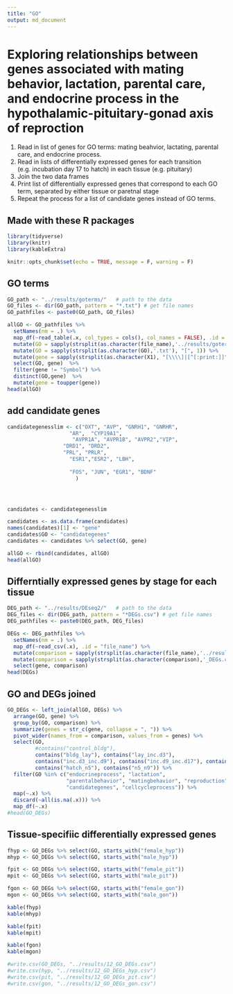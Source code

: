 ```yaml
---
title: "GO"
output: md_document
---
```


# Exploring relationships between genes associated with mating behavior, lactation, parental care, and endocrine process in the hypothalamic-pituitary-gonad axis of reproction



1. Read in list of genes for GO terms: mating beahvior, lactating, parental care, and endocrine process.
2. Read in lists of differentially expressed genes for each transition (e.g. incubation day 17 to hatch) in each tissue (e.g. pituitary)
3. Join the two data frames
4. Print list of differentially expressed genes that correspond to each GO term, separated by either tissue or paretnal stage
5. Repeat the process for a list of candidate genes instead of GO terms.

## Made with these R packages

```r
library(tidyverse)
library(knitr)
library(kableExtra)

knitr::opts_chunk$set(echo = TRUE, message = F, warning = F)

```

## GO terms

```r

GO_path <- "../results/goterms/"   # path to the data
GO_files <- dir(GO_path, pattern = "*.txt") # get file names
GO_pathfiles <- paste0(GO_path, GO_files)

allGO <- GO_pathfiles %>%
  setNames(nm = .) %>% 
  map_df(~read_table(.x, col_types = cols(), col_names = FALSE), .id = "file_name") %>% 
  mutate(GO = sapply(strsplit(as.character(file_name),'../results/goterms/'), "[", 2)) %>% 
  mutate(GO = sapply(strsplit(as.character(GO),'.txt'), "[", 1)) %>% 
  mutate(gene = sapply(strsplit(as.character(X1), "[\\\\]|[^[:print:]]" ), "[", 2)) %>% 
  select(GO, gene)  %>%
  filter(gene != "Symbol") %>%
  distinct(GO,gene)  %>%
  mutate(gene = toupper(gene))
head(allGO)
```


## add candidate genes

```r

candidategenesslim <- c("OXT", "AVP", "GNRH1", "GNRHR", 
                    "AR",  "CYP19A1", 
                     "AVPR1A", "AVPR1B", "AVPR2","VIP",
                  "DRD1", "DRD2", 
                  "PRL", "PRLR",  
                    "ESR1","ESR2", "LBH",  
                   
                    "FOS", "JUN", "EGR1", "BDNF"
                      ) 




candidates <- candidategenesslim

candidates <- as.data.frame(candidates)
names(candidates)[1] <- "gene"
candidates$GO <- "candidategenes"
candidates <- candidates %>% select(GO, gene)

allGO <- rbind(candidates, allGO)
head(allGO)
```

## Differntially expressed genes by stage for each tissue

```r

DEG_path <- "../results/DEseq2/"   # path to the data
DEG_files <- dir(DEG_path, pattern = "*DEGs.csv") # get file names
DEG_pathfiles <- paste0(DEG_path, DEG_files)

DEGs <- DEG_pathfiles %>%
  setNames(nm = .) %>% 
  map_df(~read_csv(.x), .id = "file_name") %>%
  mutate(comparison = sapply(strsplit(as.character(file_name),'../results/DEseq2/*'), "[", 2)) %>% 
  mutate(comparison = sapply(strsplit(as.character(comparison),'_DEGs.csv'), "[", 1)) %>% 
  select(gene, comparison)
head(DEGs)
```

## GO and DEGs joined


```r
GO_DEGs <- left_join(allGO, DEGs) %>%
  arrange(GO, gene) %>%
  group_by(GO, comparison) %>%
  summarize(genes = str_c(gene, collapse = ", ")) %>% 
  pivot_wider(names_from = comparison, values_from = genes) %>% 
  select(GO, 
         #contains("control_bldg"), 
         contains("bldg_lay"), contains("lay_inc.d3"),
         contains("inc.d3_inc.d9"), contains("inc.d9_inc.d17"), contains("inc.d17_hatch"),
         contains("hatch_n5"), contains("n5_n9")) %>%
  filter(GO %in% c("endocrineprocess", "lactation", 
                   "parentalbehavior", "matingbehavior", "reproduction",
                   "candidategenes", "cellcycleprocess")) %>% 
  map(~.x) %>%
  discard(~all(is.na(.x))) %>%
  map_df(~.x)
#head(GO_DEGs)
```


## Tissue-specifiic differentially expressed genes 

```r
fhyp <- GO_DEGs %>% select(GO, starts_with("female_hyp"))
mhyp <- GO_DEGs %>% select(GO, starts_with("male_hyp"))

fpit <- GO_DEGs %>% select(GO, starts_with("female_pit"))
mpit <- GO_DEGs %>% select(GO, starts_with("male_pit"))

fgon <- GO_DEGs %>% select(GO, starts_with("female_gon"))
mgon <- GO_DEGs %>% select(GO, starts_with("male_gon"))

kable(fhyp) 
kable(mhyp)  

kable(fpit)
kable(mpit)

kable(fgon) 
kable(mgon) 

```



```r
#write.csv(GO_DEGs, "../results/12_GO_DEGs.csv")
#write.csv(hyp, "../results/12_GO_DEGs_hyp.csv")
#write.csv(pit, "../results/12_GO_DEGs_pit.csv")
#write.csv(gon, "../results/12_GO_DEGs_gon.csv")
```
